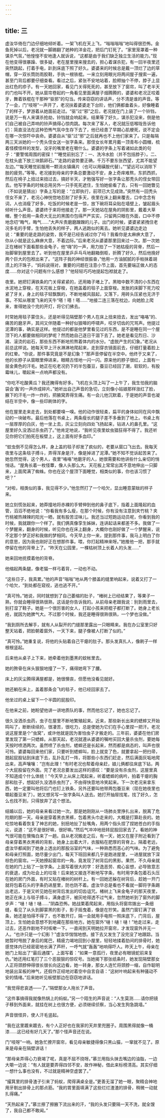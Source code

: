 ```yaml
---
---
---
```

title: 三
---



虚汝华倚在门边仔细地倾听着。一架飞机在天上飞，“嗡嗡嗡嗡”地叫得很恐怖。金鱼死掉以后，老况就一脚踢翻了她种的洋金花，把后门钉死了。“家里笼罩着一种谋杀气氛，”他惶惶不安地逢人就诉说，“这都是由于我们缺乏独立生活的能力。”现在他变得很暴躁、很多疑，老在屋里搜来搜去的，担心着谋杀犯，有一回半夜里还突然跳起，打着手电，趴到床底下照了好久。婆婆来的时候总是戴一顶烂了边的草帽，穿一双长筒防雨胶鞋，手执一根铁棍。一来立刻用眼光将两间屋子搜索一遍，甚至门背后都要仔细查看。看过之后，紧张不安地站着，脸颊抽个不停，脖子上显出红色的疹子。有一天她回家，看见门关得死死的，甚至放下了窗帘，叫了老半天的门也叫不开。她从窗帘卷起的一角看见里面满屋子烟腾腾的，婆婆和老况正咬着牙，舞着铁棍在干那种“驱邪”的勾当。传来窃窃的讲话声，分不清是谁的声音。等了一会，门“吱呀”一声开了，老况扶着婆婆走下台阶，他们俩都垂着头，好像睡着了的样子，梦游着从她面前走过。“驱”过“邪”之后，老况就在门上装了一个铃铛，说是万一有人来谋杀抢劫，铃铛就会响起来。结果等了好久，谋杀犯没来，倒是他们自己被自己弄响的铃声搞得心惊肉跳。每次来了客人，老况就压低喉咙告诉他们：简直没法在这种恐怖气氛中生存下去了，他已经患了早期心肌梗死，说不定会在哪一次惊吓中丧命。婆婆自从“驱”过“邪”之后就再也不上他们家来了。只是每隔两三天派她的一个秃头侄女送一张字条来。那侄女长年累月戴一顶青布小圆帽，梳着怪模怪样的发型，没牙的嘴里老在嚼什么。婆婆的字条上写着诸如此类的句子：“要警惕周围的密探！”“睡觉前别忘了：一、洗冷水脸（并不包括脖子）。二、在枕头底下放三块鹅卵石。”“走路的姿势要正确，千万不要东张西望，尤其不能望左边。”“每天睡觉前服用一颗消炎镇痛片（也可以用磺胺代替）。”“望远可以消除下肢的疲劳。”等等。老况接到母亲的字条总要激动不安，身上奇痒难熬，东抓西抓，然后在椅子上扭过来扭过去，搞好半天，才勉强写好一张字条让那秃头的侄女带回去。他写字条的时候总用另外一只手死死遮住，生怕她偷看了去，只有一回她瞥见（不如说是猜出）字条上写的是：“立即执行，前项已大见成效。”突然有一回秃头侄女不来了，老况心神恍惚地忍耐了好多天，夜里在床上翻来覆去，口中念念有词，人也消瘦了好多，吃饭的时候老是一惊，放下碗将耳朵贴在墙壁上，皱起眉头倾听什么声音。婆婆终于来将他接走了。那一天她站在屋角的阴影里，戴着大草帽，整个脸用一条奇大无比的黑围巾包得严严实实，只留两只眼在外面，口中不停地念叨“晦气，晦气……”大声斥责磨磨蹭蹭的儿子。出门的时候，婆婆紧紧拽住老况多毛的手臂，生怕他丢失的样子，两人逃跑似的离去。她听见婆婆边走边说：“重要的是走路的姿势，我不是已经告诫过你了吗？我看你是太麻痹大意了，你从小就是这么麻痹大意，不着边际。”后来老况从婆婆那里回来过一次。那一次她正在楮树下面看那些金龟子，他“嗨”的一声，用力拍了一下她枯瘦的背脊，然后一抬脚窜到屋里去了。听到他在屋里乒乒乓乓地翻箱倒柜，折腾了好久，然后他挽好两个巨大的包袱出来了。“这阵子我的神经很振奋，”他用一方油腻腻的手帕抹着胡须上的汗珠子，“妈妈说得对，重要的问题在注意小节上面，首先要端正做人的态度……你对这个问题有什么感想？”他轻轻巧巧地提起包袱就走了。

夜里。她把钉满铁条的门关得紧紧的，还用箱子堵上了。黑暗中数不清的小东西在水泥地上穿梭，在天花板上穿梭，在她盖着的毯子上面穿梭。发胀的床脚下死力咬紧了牙关，身上的毯子轻飘飘的，不断地被风鼓起，又落下，用砖头压紧也无济于事。不知从哪里飞来的天牛“嗒！嗒！嗒……”地接二连三落在枕边，向她脸上爬来，害得她没个完的开灯，将它们拂去。

时常她用毯子蒙住头，还是听得见隔壁那个男人在床上扭来扭去，发出“咯咯”的、痛苦的磨牙声，其间又伴随着一种好似狼嗥的呼啸声，咬牙切齿的咒骂声。他提过泥潭的事，确实是这样。他提过的都是他梦里看见过的东西，是不是睡在同一个屋顶下的人都要做相同的梦呢？然而她自己逐日干涸下去了。她老是看见烈日、沙滩、滚烫的岩石，那些东西不断地煎熬着体内的水分。“虚脱产生的幻象。”老况从前总这样说。她每天早上汗水淋淋地爬起来，走到穿衣镜面前去，仔细打量着脸上的红晕。“你说，那件事究竟是不是幻象？”那声音停留在半空中。他终于又来了，他的长脖子从窗眼里伸进来，眼睛古怪地一闪一闪。原来他的脖子很红，上面有一层金黄色的汗毛。她正在吃老况扔下的半包蚕豆，蚕豆已经回了潮，软软的，有股霉味儿，嚼起来一点响声都没有。

“你吃不吃酸黄瓜？我还腌得有好多。飞机在头顶上叫了一上午了，我生怕我的脑袋会‘轰’的一声炸成碎片。”她听出自己声音的急切，立刻像小姑娘那样涨红了脸，腋下的汗毛一炸一炸的，把腋窝弄得生痛。有一会儿他沉默着，于是她的声音也凝结在半空中，像一些印刷体的字。

他在屋里走来走去，到处都要嗅一嗅。他的动作很轻柔，扁平的身体如同在风中飘动的一块破布。最后他落在书桌上，两条瘦长的腿子差不多垂到了地上。书桌上有一层厚厚的白灰，他一坐上去，灰尘立刻向四处飞扬起来，钻进人的鼻孔里。“这屋里好久没洒过杀虫药了。”他肯定地说，“我听见夜里蚊虫猖狂得不得了。我还听见你把它们拍死在板壁上，这上面有好多血印。”

“蚊虫倒不见得怎么样，身上盖的毯子却发了疯似的，老要从窗口飞出去。我每天夜里与这条毯子搏斗，弄得浑身是汗，像是掉进了泥潭。”她不知不觉诉起苦来了。她忽然觉得，这个男人，夜里“咯咯”地磨牙的人，她很需要和他讲些什么亲切的悄悄话。“屋角长着一枚怪蕈，像人头那么大。天花板上常常出其不意地伸出一只脚来，上面爬满了蜘蛛。你也在这个屋顶下面睡觉，相类似的事，你也该习惯了吧？”

“对啦，相类似的事，我见得不少。”他忽然打了一个哈欠，显出睡意蒙眬的样子来。

她立刻慌张起来，她莽撞地将赤裸的手臂伸到他的鼻子底下，指着上面隆起的血管，滔滔不绝地说：“你看我有多么瘦，在那个时候，你有没有注意到夹竹桃？夹竹桃被热辣辣的阳光一晒，就有股苦涩味儿。我还当过短跑运动员呢，你看到我的时候，我就跟你一个样了。我们俩真像孪生姊妹，连讲起话来都差不多。我做了一个梦醒来，翻身的时候，听见你也在床上翻身，大概你也刚好做了一个梦醒来，说不定那个梦正好和我做的梦相同。今天早上你一来，提到那件事，我马上明白了你的意思，因为我也刚好正在想那件事。喂，你打起精神来呀。”她推他一把，那手就停留在他的背脊上了。“昨天在公园里，一棵枯树顶上长着人的头发……”

她来回地抚摸着他的背脊。

他缩起两条腿，像老猫一样弓着背，一动也不动。

“这些日子，我真累。”他的声音“嗡嗡”地从两个膝盖的缝里响起来，说着又打了一个哈欠，“到处都在窥视，逃也逃不开。”

“真可怜。”她说，同时就想到了自己萎缩的肚子，“楮树上已经结果了，等果子一熟，你就会睡得很熟很熟，这话是你告诉我的。从前母亲老跟我说：别到雨里去，别打湿了鞋子。她是一个很厉害的女人，打起小孩来把棍子都打断了。她身上老长疮，就因为她脾气大。不过那个时候，我还是睡得很熟很熟，一个梦也没做。”

“我到厕所去解手，就有人从裂开的门缝那里露出一只眼睛来。我在办公室里只好整天站着，把脸朝着窗外，一天下来，腿子像被人打断了似的。”

“真可怜。”她重复说，将他的头贴着自己干瘪的肚子。那头发真扎人，像刷子一样根根竖起。

后来他从桌子上下来，她牵着他到墨黑的蚊帐里去。

她的胯骨在床头狠狠地撞了一下，痛得她弯下了腰。

床上的灰尘腾得满屋都是，她很懊丧，但愿他没看见就好。

她还躺在床上，盖着那条会飞的毯子，他已经回家去了。

他坐过的桌上留下一个半圆的屁股印。

在他来之前，她盼望他讲一讲地质队的事，然而他忘记了，她也忘记了。

很久没洒杀虫药，虫子在屋里不断地繁殖起来。近来，那些新长出来的蟋蟀又开始鸣叫了，断断续续的，很凄苦，很吃力，总是使她为它们在手心里捏一把汗。老况说这屋里是个“虫窝”，或许他就是因为害怕虫子才搬走的。三年前，婆婆在他们房里发现了第一只蟋蟀。从那天起，老况就遵从婆婆的嘱咐买回大量杀虫剂，要她每天按时喷洒两次。虽然喷了杀虫剂，蟋蟀还是长起来，然而都是病态的，叫声也很可怜。婆婆每回来他们家，只要听到蟋蟀叫，脸上就变了色，就要拿起一把扫帚，翘起屁股钻到床底下去，乱扑乱打一阵，将那些小东西们赶走，然后满面灰垢地爬出来，高声嚷嚷：“岂有此理！”有时老况也帮着母亲赶，娘儿俩都往床底下钻，两个大屁股留在外面。完了老况总要发出这样的感叹：“要是没有杀虫剂，这屋里真不知道成个什么体统！”今天早上从床上爬起来，听着蟋蟀的病吟，拍着干瘪的胸部和肚子，想起好久没洒杀虫剂了，不由得快意地冷笑起来。下一次老况来拿东西，她一定要叫他将后门也钉上铁条，另外还要叫他带两包蚕豆来（现在她夜里也嚼起蚕豆来了）。她又想另写一张字条叫人送去。她打开抽屉找笔，找了好久，怎么也找不到，只得放弃了这个想法。

结婚以后，她的母亲来看过她一次。那是她刚刚从一场肺炎里挣扎出来，脱离了危险期的那一天。母亲是穿着黑衣黑裤，包着黑头巾走来的，大概是打算赴丧的。她吃惊地看着恢复了神志的她，别扭地扯了扯嘴角，用两个指头捏了捏她苍白的手指尖，说道：“这不是很好嘛，很好嘛。”然后气冲冲地扭转屁股回家去了。看她的神气很可能在懊悔白来了一趟。自从老况搬走之后，有一天，她又在屋子附近看到了母亲穿着黑衣黑裤的背影，她身上出着大汗，衣服粘在肥厚的背脊上。隔着老远，虚汝华都闻到了她身上透出的那股浴室的气味，一种熟悉而恶心的气味。为了避免和母亲打照面，她尽量少出门，每天下班回来都几乎是跑进屋里，一进屋就放下深棕色的窗帘。一天她撩起窗帘的一角，竟发现了树背后的黑影。果然，不久母亲就在她的门上贴了一张字条。上面写着很大的字：好逸恶劳、痴心妄想，必导致意志的衰退，成为社会上的垃圾！后来她又接连不断地写字条，有时用字条包着石头压在她的房门外面，有时又贴在楮树的树杆上。有一回她还躲在树背后，趁她一开门就将包着石头的字条扔进屋里，防也防不着。虚汝华总是看也不看就一脚将字条踢出老远，于是又听见她在树背后发出的切齿诅咒。楮树上飞来金龟子的那天夜里，她正在床上与毯子搏斗，满身虚汗，被灰呛得透不过气来，忽然她听到了窗外的脚步声：“嗵！嗵！嗵……”阴森恐怖。她战栗着爬起来，用指头将窗帘拨出一条细缝，看见了从头到脚蒙黑的影子，影子摇曳着，像是在狞笑。虽然门窗钉满了铁条，她还是怕得不得了，也不敢开灯，隔一会就用手电照一照床底下，门背后，屋顶上，生怕她会意想不到地藏在那些地方。她在窗外“嗵！嗵！嗵！”地走过来，走过去，还恶作剧地不时咳嗽一下。一直闹到天明她拉开窗帘，才发现窗外并无一人。“也许只是一个幻影？”虚汝华惴惴地想。接下去又发生了没完没了地跟踪。当她暂时甩脱了身后的尾巴，精疲力竭地回到小屋里，轻轻地揉着肋间的排骨时，她感觉体内已经密密地长满了芦秆，一呼气就“轰轰”地响得吓人。昨天上午，母亲在她门上贴出了“最后通牒”。上面写着：“如果一意孤行，夜里必有眼镜蛇前来复仇。”她还用红笔打了三个恶狠狠的惊叹号。当她揭下那张纸条时，她发现隔壁那女人正将颈脖伸得很长很长向这边看，她一转身，那女人连忙将颈脖一缩，自作聪明地装出呆板的神气，还假作正经地对着空中自言自语：“这树叶响起来有种骚动不安的情绪。”后来她听见板壁那边在窃窃地讲话。

“我觉得悲哀透——了。”隔壁那女人拖长了声音。

“这件事搞得我就像热锅上的蚂蚁。”另一个陌生的声音说：“人生莫测……请你把镜子移到外面来，就挂在树上也很方便，必须继续侦察，当心发生狗急跳墙。”

声音很怪异，使人汗毛竖起。

“我在这里踱来踱去，有个人正好也在我家的天井里兜圈子。周围黑得就像一桶漆……这已经有好几天了。”那个怪声音还在说。

门“吱呀”一响。她急忙撩开窗帘，看见母亲敏捷得像只黑山猫，一窜就不见了。原来是母亲在隔壁讲话！

“那母亲弄得心力衰竭了呢，真是不屈不挠呀。”慕兰用指头抹去嘴边的油脂，一边大嚼一边说：“有人就是要弄得四邻不安，故作神秘，借此来标榜清高。其实仔细一想什么事也没有，不过就是精神空虚罢了。”

“撮箕里的排骨渣子引来了蚂蚁，爬得满桌全是。”更善无溜了她一眼，聚精会神地用牙剔出排骨上的那点筋。“我的胃里面填满了这些烂烂渣渣的排骨，稍微一动就扎得痛。”

“天热起来了。”慕兰擦了擦腋下流出来的汗，“我的头发只要隔一天不洗，就全馊了，我自己都不敢闻。”